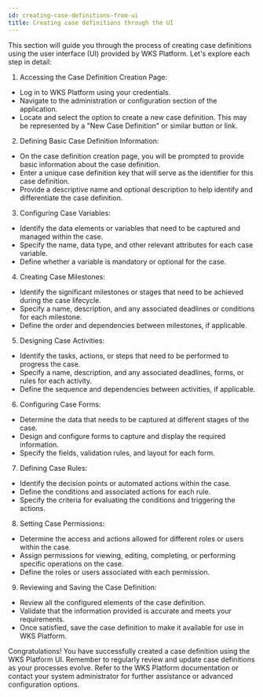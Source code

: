 ```yaml
---
id: creating-case-definitions-from-ui
title: Creating case definitions through the UI
---
```


This section will guide you through the process of creating case definitions using the user interface (UI) provided by WKS Platform. Let's explore each step in detail:
1.	Accessing the Case Definition Creation Page:
- Log in to WKS Platform using your credentials.
- Navigate to the administration or configuration section of the application.
- Locate and select the option to create a new case definition. This may be represented by a "New Case Definition" or similar button or link.
2.	Defining Basic Case Definition Information:
- On the case definition creation page, you will be prompted to provide basic information about the case definition.
- Enter a unique case definition key that will serve as the identifier for this case definition.
- Provide a descriptive name and optional description to help identify and differentiate the case definition.
3.	Configuring Case Variables:
- Identify the data elements or variables that need to be captured and managed within the case.
- Specify the name, data type, and other relevant attributes for each case variable.
- Define whether a variable is mandatory or optional for the case.
4.	Creating Case Milestones:
- Identify the significant milestones or stages that need to be achieved during the case lifecycle.
- Specify a name, description, and any associated deadlines or conditions for each milestone.
- Define the order and dependencies between milestones, if applicable.
5.	Designing Case Activities:
- Identify the tasks, actions, or steps that need to be performed to progress the case.
- Specify a name, description, and any associated deadlines, forms, or rules for each activity.
- Define the sequence and dependencies between activities, if applicable.
6.	Configuring Case Forms:
- Determine the data that needs to be captured at different stages of the case.
- Design and configure forms to capture and display the required information.
- Specify the fields, validation rules, and layout for each form.
7.	Defining Case Rules:
- Identify the decision points or automated actions within the case.
- Define the conditions and associated actions for each rule.
- Specify the criteria for evaluating the conditions and triggering the actions.
8.	Setting Case Permissions:
- Determine the access and actions allowed for different roles or users within the case.
- Assign permissions for viewing, editing, completing, or performing specific operations on the case.
- Define the roles or users associated with each permission.
9.	Reviewing and Saving the Case Definition:
- Review all the configured elements of the case definition.
- Validate that the information provided is accurate and meets your requirements.
- Once satisfied, save the case definition to make it available for use in WKS Platform.

Congratulations! You have successfully created a case definition using the WKS Platform UI. Remember to regularly review and update case definitions as your processes evolve. Refer to the WKS Platform documentation or contact your system administrator for further assistance or advanced configuration options.